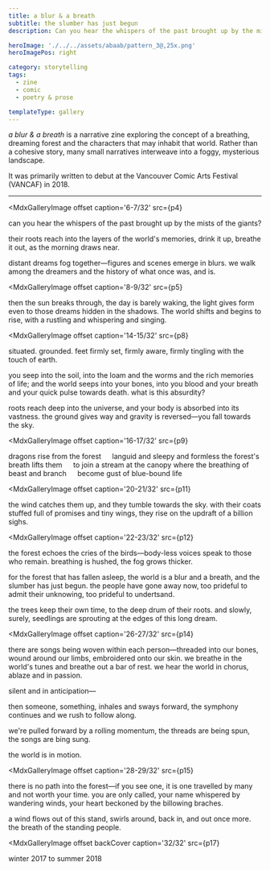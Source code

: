 ```yaml
---
title: a blur & a breath
subtitle: the slumber has just begun
description: Can you hear the whispers of the past brought up by the mists of the giants?

heroImage: './../../assets/abaab/pattern_3@,25x.png'
heroImagePos: right

category: storytelling
tags:
  - zine
  - comic
  - poetry & prose

templateType: gallery
---
```




_a blur & a breath_ is a narrative zine exploring the concept of a breathing, dreaming forest and the characters that may inhabit that world. Rather than a cohesive story, many small narratives interweave into a foggy, mysterious landscape.

It was primarily written to debut at the Vancouver Comic Arts Festival (VANCAF) in 2018.

---

<MdxGalleryImage
  offset
  cover
  caption='1/32'
  src={p1}
/>

<MdxGalleryImage
  offset
  caption='2-3/32'
  src={p2}
/>

<MdxGalleryImage
  offset
  caption='4-5/32'
  src={p3}
/>

<MdxGalleryImage
  offset
  caption='6-7/32'
  src={p4}
>

can you hear the whispers of the past brought up by the mists of the giants?

their roots reach into the layers of the world's memories, drink it up, breathe it out, as the morning draws near.

distant dreams fog together—figures and scenes emerge in blurs. we walk among the dreamers and the history of what once was, and is.

</MdxGalleryImage>

<MdxGalleryImage
  offset
  caption='8-9/32'
  src={p5}
>

then the sun breaks through, the day is barely waking, the light gives form even to those dreams hidden in the shadows. The world shifts and begins to rise, with a rustling and whispering and singing.

</MdxGalleryImage>

<MdxGalleryImage
  offset
  caption='10-11/32'
  src={p6}
/>

<MdxGalleryImage
  offset
  caption='12-13/32'
  src={p7}
/>

<MdxGalleryImage
  offset
  caption='14-15/32'
  src={p8}
>

situated. grounded. feet firmly set, firmly aware, firmly tingling with the touch of earth.

you seep into the soil, into the loam and the worms and the rich memories of life; and the world seeps into your bones, into you blood and your breath and your quick pulse towards death. what is this absurdity?

roots reach deep into the universe, and your body is absorbed into its vastness. the ground gives way and gravity is reversed—you fall towards the sky.

</MdxGalleryImage>

<MdxGalleryImage
  offset
  caption='16-17/32'
  src={p9}
>

dragons rise from the forest
&emsp; languid and sleepy and formless
the forest's breath lifts them
&emsp; to join a stream at the canopy
where the breathing of beast and branch
&emsp; become gust of blue-bound life

</MdxGalleryImage>

<MdxGalleryImage
  offset
  caption='18-19/32'
  src={p10}
/>

<MdxGalleryImage
  offset
  caption='20-21/32'
  src={p11}
>

the wind catches them up, and they tumble towards the sky. with their coats stuffed full of promises and tiny wings, they rise on the updraft of a billion sighs.

</MdxGalleryImage>

<MdxGalleryImage
  offset
  caption='22-23/32'
  src={p12}
>

the forest echoes the cries of the birds—body-less voices speak to those who remain. breathing is hushed, the fog grows thicker.

for the forest that has fallen asleep, the world is a blur and a breath, and the slumber has just begun. the people have gone away now, too prideful to admit their unknowing, too prideful to undertsand.

the trees keep their own time, to the deep drum of their roots. and slowly, surely, seedlings are sprouting at the edges of this long dream.

</MdxGalleryImage>

<MdxGalleryImage
  offset
  caption='24-25/32'
  src={p13}
/>

<MdxGalleryImage
  offset
  caption='26-27/32'
  src={p14}
>

there are songs being woven within each person—threaded into our bones, wound around our limbs, embroidered onto our skin. we breathe in the world's tunes and breathe out a bar of rest. we hear the world in chorus, ablaze and in passion.

silent and in anticipation—

then someone, something, inhales and sways forward, the symphony continues and we rush to follow along.

we're pulled forward by a rolling momentum, the threads are being spun, the songs are bing sung.

the world is in motion.

</MdxGalleryImage>

<MdxGalleryImage
  offset
  caption='28-29/32'
  src={p15}
>

there is no path into the forest—if you see one, it is one travelled by many and not worth your time. you are only called, your name whispered by wandering winds, your heart beckoned by the billowing braches.

a wind flows out of this stand, swirls around, back in, and out once more. the breath of the standing people.

</MdxGalleryImage>

<MdxGalleryImage
  offset
  caption='30-31/32'
  src={p16}
/>

<MdxGalleryImage
  offset backCover
  caption='32/32'
  src={p17}
>

winter 2017 to summer 2018

</MdxGalleryImage>
